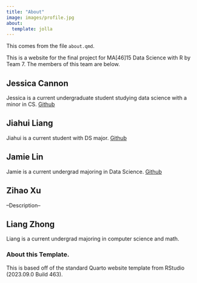 ```yaml
---
title: "About"
image: images/profile.jpg
about:
  template: jolla
---
```



This comes from the file `about.qmd`.

This is a website for the final project for MA[46]15 Data Science with R by Team 7.
The members of this team are below.

## Jessica Cannon

Jessica is a current undergraduate student studying data science with a minor in CS. [Github](https://github.com/jrcann11)

## Jiahui Liang

Jiahui is a current student with DS major.
[Github](https://github.com/jiahui2284)

## Jamie Lin

Jamie is a current undergrad majoring in Data Science.
[Github](https://github.com/jlin305)

## Zihao Xu

--Description--

## Liang Zhong

Liang is a current undergrad majoring in computer science and math.

<!-- Please leave in the information below -->

### About this Template.

This is based off of the standard Quarto website template from RStudio (2023.09.0 Build 463).
